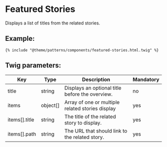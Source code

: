 # Featured Stories

Displays a list of titles from the related stories.

## Example:

```
{% include "@theme/patterns/components/featured-stories.html.twig" %}
```

## Twig parameters:

| Key           | Type     | Description                                      | Mandatory |
| ------------- | -------- | ------------------------------------------------ | --------- |
| title         | string   | Displays an optional title before the overview.  | no        |
| items         | object[] | Array of one or multiple related stories display | yes       |
| items[].title | string   | The title of the related story to display.       | yes       |
| items[].path  | string   | The URL that should link to the related story.   | yes       |
